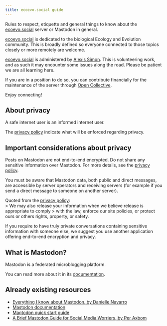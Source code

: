 ```yaml
---
title: ecoevo.social guide
---
```


Rules to respect, etiquette and general things to know about the 
[ecoevo.social](https://ecoevo.social/) server or Mastodon in general.

[ecoevo.social](https://ecoevo.social/) is dedicated to the biological Ecology and Evolution community.
This is broadly defined so everyone connected to those topics closely or more remotely are welcome.

[ecoevo.social](https://ecoevo.social/) is administered by [Alexis Simon](https://ecoevo.social/@alxsim).
This is volunteering work, and as such it may encounter some issues along the road.
Please be patient we are all learning here.

If you are in a position to do so, you can contribute financially for the maintenance of the server
through [Open Collective](https://opencollective.com/ecoevosocial).

Enjoy connecting!

## About privacy {.unnumbered}

A safe internet user is an informed internet user.

The [privacy policy](https://ecoevo.social/terms) indicate what will be enforced regarding privacy.

:::{.callout-warning}
## Important considerations about privacy

Posts on Mastodon are not end-to-end encrypted. Do not share any sensitive information over Mastodon.
For more details, see the [privacy policy](https://ecoevo.social/terms).

You must be aware that Mastodon data, both public and direct messages,
are accessible by server operators and receiving servers 
(for example if you send a direct message to someone on another server).

Quoted from the [privacy policy](https://ecoevo.social/terms):<br>
> We may also release your information when we believe release is appropriate to comply
> with the law, enforce our site policies, or protect ours or others rights, property, or safety.

If you require to have truly private conversations containing sensitive information with someone else,
we suggest you use another application offering end-to-end encryption and privacy. 
:::

## What is Mastodon? {.unnumbered}

Mastodon is a federated microblogging platform.

You can read more about it in its [documentation](https://docs.joinmastodon.org/).

## Already existing resources {.unnumbered}

* [Everything I know about Mastodon, by Danielle Navarro](https://blog.djnavarro.net/posts/2022-11-03_what-i-know-about-mastodon)
* [Mastodon documentation](https://docs.joinmastodon.org/)
* [Maqtodon quick start guide](https://blog.joinmastodon.org/2018/08/mastodon-quick-start-guide/)
* [A Brief Mastodon Guide for Social Media Worriers, by Per Axbom](https://axbom.com/mastodon-guide/)